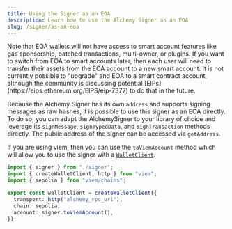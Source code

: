 ```yaml
---
title: Using the Signer as an EOA
description: Learn how to use the Alchemy Signer as an EOA
slug: /signer/as-an-eoa
---
```




<Warning>
  Note that EOA wallets will not have access to smart account features like gas
  sponsorship, batched transactions, multi-owner, or plugins. If you want to
  switch from EOA to smart accounts later, then each user will need to transfer
  their assets from the EOA account to a new smart account. It is not currently
  possible to "upgrade" and EOA to a smart contract account, although the
  community is discussing potential
  [EIPs](https://eips.ethereum.org/EIPS/eip-7377) to do that in the future.
</Warning>

Because the Alchemy Signer has its own `address` and supports signing messages as raw hashes, it is possible to use this signer as an EOA directly. To do so, you can adapt the AlchemySigner to your library of choice and leverage its `signMessage`, `signTypedData`, and `signTransaction` methods directly. The public address of the signer can be accessed via `getAddress`.

If you are using viem, then you can use the `toViemAccount` method which will allow you to use the signer with a [`WalletClient`](https://viem.sh/docs/clients/wallet#local-accounts-private-key-mnemonic-etc).

<CodeBlocks>

```ts [createWalletClient.ts] twoslash
import { signer } from "./signer";
import { createWalletClient, http } from "viem";
import { sepolia } from "viem/chains";

export const walletClient = createWalletClient({
  transport: http("alchemy_rpc_url"),
  chain: sepolia,
  account: signer.toViemAccount(),
});
```

<Markdown src="../../shared/signer/signer.mdx" />

</CodeBlocks>
